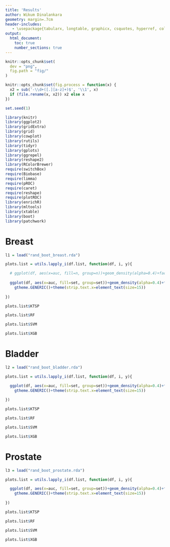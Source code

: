 ```yaml
---
title: 'Results'
author: Wikum Dinalankara
geometry: margin=.7cm
header-includes:
   - \usepackage{tabularx, longtable, graphicx, csquotes, hyperref, color}
output:
  html_document:
    toc: true
    number_sections: true
---
```

```r
knitr::opts_chunk$set(
  dev = "png",
  fig.path = "fig/"
)
```

```r
knitr::opts_chunk$set(fig.process = function(x) {
  x2 = sub('-\\d+([.][a-z]+)$', '\\1', x)
  if (file.rename(x, x2)) x2 else x
})
```

```r

set.seed(1)

library(knitr)
library(ggplot2)
library(gridExtra)
library(grid)
library(cowplot)
library(rutils)
library(tidyr)
library(gplots)
library(ggrepel)
library(reshape2)
library(RColorBrewer)
require(switchBox)
require(Biobase)
require(limma)
require(pROC)
require(caret)
require(reshape)
require(plotROC)
library(enrichR)
library(mltools)
library(xtable)
library(boot)
library(patchwork)

```


# Breast

```r

l1 = load("rand_boot_breast.rda")

plots.list = utils.lapply_i(df.list, function(df, i, y){

  # ggplot(df, aes(x=auc, fill=n, group=n))+geom_density(alpha=0.4)+facet_wrap(~data+type)
  
  ggplot(df, aes(x=auc, fill=set, group=set))+geom_density(alpha=0.4)+facet_wrap(~data, ncol=1, scales="free_y")+ggtitle(y)+
    gtheme.GENERIC()+theme(strip.text.x=element_text(size=15))
  
})


```


```r

plots.list$KTSP

```


```r

plots.list$RF

```


```r

plots.list$SVM

```


```r

plots.list$XGB

```

# Bladder

```r

l2 = load("rand_boot_bladder.rda")

plots.list = utils.lapply_i(df.list, function(df, i, y){

  ggplot(df, aes(x=auc, fill=set, group=set))+geom_density(alpha=0.4)+facet_wrap(~data, ncol=1, scales="free_y")+ggtitle(y)+
    gtheme.GENERIC()+theme(strip.text.x=element_text(size=15))
  
})


```


```r

plots.list$KTSP

```


```r

plots.list$RF

```


```r

plots.list$SVM

```


```r

plots.list$XGB

```


# Prostate

```r

l3 = load("rand_boot_prostate.rda")

plots.list = utils.lapply_i(df.list, function(df, i, y){

  ggplot(df, aes(x=auc, fill=set, group=set))+geom_density(alpha=0.4)+facet_wrap(~data, ncol=1, scales="free_y")+ggtitle(y)+
    gtheme.GENERIC()+theme(strip.text.x=element_text(size=15))
  
})


```


```r

plots.list$KTSP

```


```r

plots.list$RF

```


```r

plots.list$SVM

```


```r

plots.list$XGB

```


